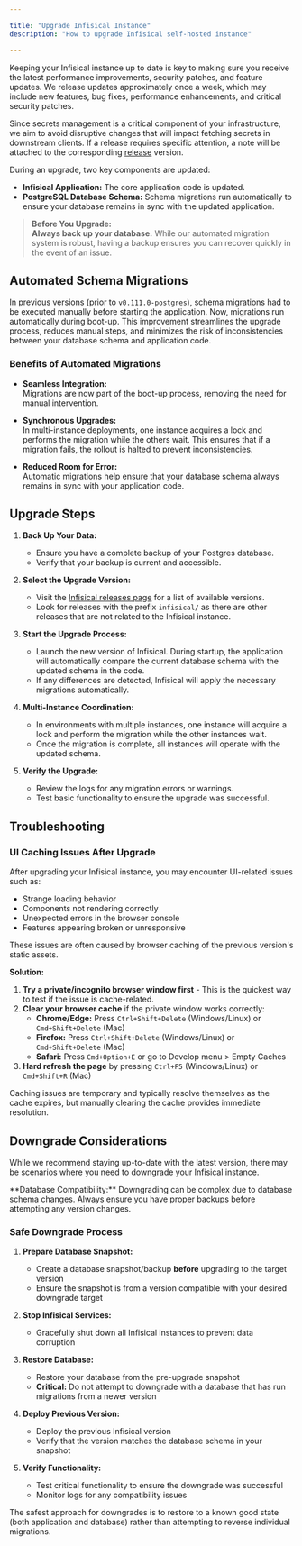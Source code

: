 ```yaml
---

title: "Upgrade Infisical Instance"
description: "How to upgrade Infisical self-hosted instance"

---
```


Keeping your Infisical instance up to date is key to making sure you receive the latest performance improvements, security patches, and feature updates. 
We release updates approximately once a week, which may include new features, bug fixes, performance enhancements, and critical security patches.

Since secrets management is a critical component of your infrastructure, we aim to avoid disruptive changes that will impact fetching secrets in downstream clients.
If a release requires specific attention, a note will be attached to the corresponding [release](https://github.com/Infisical/infisical/releases) version.

During an upgrade, two key components are updated:

- **Infisical Application:** The core application code is updated.
- **PostgreSQL Database Schema:** Schema migrations run automatically to ensure your database remains in sync with the updated application.

> **Before You Upgrade:**  
> **Always back up your database.** While our automated migration system is robust, having a backup ensures you can recover quickly in the event of an issue.

## Automated Schema Migrations

In previous versions (prior to `v0.111.0-postgres`), schema migrations had to be executed manually before starting the application. 
Now, migrations run automatically during boot-up. This improvement streamlines the upgrade process, reduces manual steps, and minimizes the risk of inconsistencies between your database schema and application code.

### Benefits of Automated Migrations

- **Seamless Integration:**  
  Migrations are now part of the boot-up process, removing the need for manual intervention.

- **Synchronous Upgrades:**  
  In multi-instance deployments, one instance acquires a lock and performs the migration while the others wait. This ensures that if a migration fails, the rollout is halted to prevent inconsistencies.

- **Reduced Room for Error:**  
  Automatic migrations help ensure that your database schema always remains in sync with your application code.

## Upgrade Steps

1. **Back Up Your Data:**  
   - Ensure you have a complete backup of your Postgres database.
   - Verify that your backup is current and accessible.

2. **Select the Upgrade Version:**  
   - Visit the [Infisical releases page](https://github.com/Infisical/infisical/releases) for a list of available versions.
   - Look for releases with the prefix `infisical/` as there are other releases that are not related to the Infisical instance.

3. **Start the Upgrade Process:**  
   - Launch the new version of Infisical. During startup, the application will automatically compare the current database schema with the updated schema in the code.
   - If any differences are detected, Infisical will apply the necessary migrations automatically.

4. **Multi-Instance Coordination:**  
   - In environments with multiple instances, one instance will acquire a lock and perform the migration while the other instances wait.
   - Once the migration is complete, all instances will operate with the updated schema.

5. **Verify the Upgrade:**  
   - Review the logs for any migration errors or warnings.
   - Test basic functionality to ensure the upgrade was successful.

## Troubleshooting

### UI Caching Issues After Upgrade

After upgrading your Infisical instance, you may encounter UI-related issues such as:
- Strange loading behavior
- Components not rendering correctly  
- Unexpected errors in the browser console
- Features appearing broken or unresponsive

These issues are often caused by browser caching of the previous version's static assets.

**Solution:**
1. **Try a private/incognito browser window first** - This is the quickest way to test if the issue is cache-related.
2. **Clear your browser cache** if the private window works correctly:
   - **Chrome/Edge:** Press `Ctrl+Shift+Delete` (Windows/Linux) or `Cmd+Shift+Delete` (Mac)
   - **Firefox:** Press `Ctrl+Shift+Delete` (Windows/Linux) or `Cmd+Shift+Delete` (Mac)
   - **Safari:** Press `Cmd+Option+E` or go to Develop menu > Empty Caches
3. **Hard refresh the page** by pressing `Ctrl+F5` (Windows/Linux) or `Cmd+Shift+R` (Mac)

<Note>
  Caching issues are temporary and typically resolve themselves as the cache expires, but manually clearing the cache provides immediate resolution.
</Note>

## Downgrade Considerations

While we recommend staying up-to-date with the latest version, there may be scenarios where you need to downgrade your Infisical instance.

<Warning>
  **Database Compatibility:** Downgrading can be complex due to database schema changes. Always ensure you have proper backups before attempting any version changes.
</Warning>

### Safe Downgrade Process

1. **Prepare Database Snapshot:**
   - Create a database snapshot/backup **before** upgrading to the target version
   - Ensure the snapshot is from a version compatible with your desired downgrade target

2. **Stop Infisical Services:**
   - Gracefully shut down all Infisical instances to prevent data corruption

3. **Restore Database:**
   - Restore your database from the pre-upgrade snapshot
   - **Critical:** Do not attempt to downgrade with a database that has run migrations from a newer version

4. **Deploy Previous Version:**
   - Deploy the previous Infisical version
   - Verify that the version matches the database schema in your snapshot

5. **Verify Functionality:**
   - Test critical functionality to ensure the downgrade was successful
   - Monitor logs for any compatibility issues

<Note>
  The safest approach for downgrades is to restore to a known good state (both application and database) rather than attempting to reverse individual migrations.
</Note>
